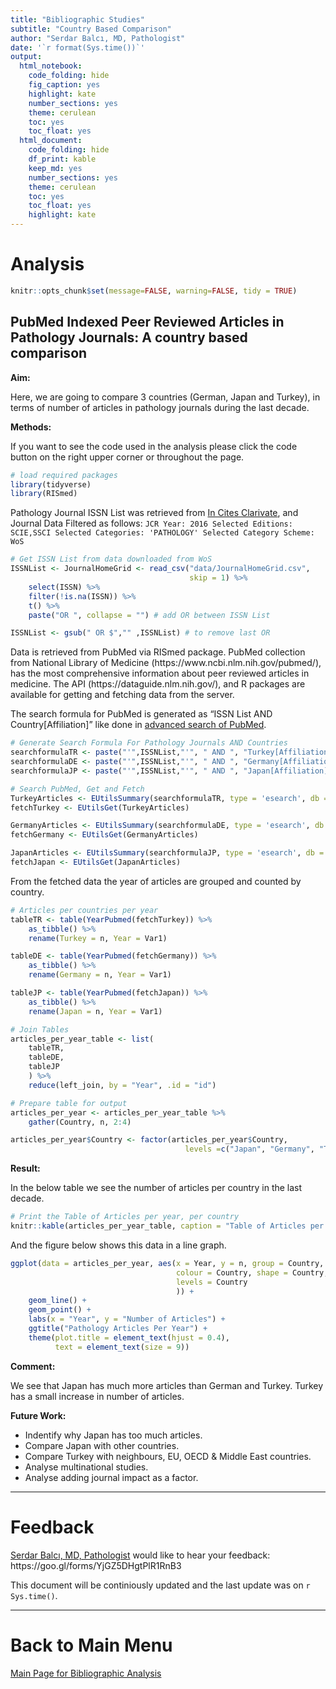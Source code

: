 ```yaml
---
title: "Bibliographic Studies"
subtitle: "Country Based Comparison"
author: "Serdar Balcı, MD, Pathologist"
date: '`r format(Sys.time())`'
output: 
  html_notebook: 
    code_folding: hide
    fig_caption: yes
    highlight: kate
    number_sections: yes
    theme: cerulean
    toc: yes
    toc_float: yes
  html_document: 
    code_folding: hide
    df_print: kable
    keep_md: yes
    number_sections: yes
    theme: cerulean
    toc: yes
    toc_float: yes
    highlight: kate
---
```



# Analysis

```r
knitr::opts_chunk$set(message=FALSE, warning=FALSE, tidy = TRUE)
```


## PubMed Indexed Peer Reviewed Articles in Pathology Journals: A country based comparison

**Aim:**

Here, we are going to compare 3 countries (German, Japan and Turkey), in terms of number of articles in pathology journals during the last decade.

**Methods:**

If you want to see the code used in the analysis please click the code button on the right upper corner or throughout the page.

```r
# load required packages
library(tidyverse)
library(RISmed)
```

Pathology Journal ISSN List was retrieved from [In Cites Clarivate](https://jcr.incites.thomsonreuters.com/), and Journal Data Filtered as follows: `JCR Year: 2016 Selected Editions: SCIE,SSCI Selected Categories: 'PATHOLOGY' Selected Category Scheme: WoS`

```r
# Get ISSN List from data downloaded from WoS
ISSNList <- JournalHomeGrid <- read_csv("data/JournalHomeGrid.csv", 
                                        skip = 1) %>% 
    select(ISSN) %>% 
    filter(!is.na(ISSN)) %>% 
    t() %>% 
    paste("OR ", collapse = "") # add OR between ISSN List

ISSNList <- gsub(" OR $","" ,ISSNList) # to remove last OR
```

Data is retrieved from PubMed via RISmed package.
PubMed collection from National Library of Medicine (https://www.ncbi.nlm.nih.gov/pubmed/), has the most comprehensive information about peer reviewed articles in medicine.
The API (https://dataguide.nlm.nih.gov/), and R packages are available for getting and fetching data from the server.

The search formula for PubMed is generated as "ISSN List AND Country[Affiliation]" like done in [advanced search of PubMed](https://www.ncbi.nlm.nih.gov/pubmed/advanced).

```r
# Generate Search Formula For Pathology Journals AND Countries
searchformulaTR <- paste("'",ISSNList,"'", " AND ", "Turkey[Affiliation]")
searchformulaDE <- paste("'",ISSNList,"'", " AND ", "Germany[Affiliation]")
searchformulaJP <- paste("'",ISSNList,"'", " AND ", "Japan[Affiliation]")
```

```r
# Search PubMed, Get and Fetch
TurkeyArticles <- EUtilsSummary(searchformulaTR, type = 'esearch', db = 'pubmed', mindate = 2007, maxdate = 2017, retmax = 10000)
fetchTurkey <- EUtilsGet(TurkeyArticles)

GermanyArticles <- EUtilsSummary(searchformulaDE, type = 'esearch', db = 'pubmed', mindate = 2007, maxdate = 2017, retmax = 10000)
fetchGermany <- EUtilsGet(GermanyArticles)

JapanArticles <- EUtilsSummary(searchformulaJP, type = 'esearch', db = 'pubmed', mindate = 2007, maxdate = 2017, retmax = 10000)
fetchJapan <- EUtilsGet(JapanArticles)
```

From the fetched data the year of articles are grouped and counted by country.

```r
# Articles per countries per year
tableTR <- table(YearPubmed(fetchTurkey)) %>% 
    as_tibble() %>% 
    rename(Turkey = n, Year = Var1)

tableDE <- table(YearPubmed(fetchGermany)) %>% 
    as_tibble() %>% 
    rename(Germany = n, Year = Var1)

tableJP <- table(YearPubmed(fetchJapan)) %>% 
    as_tibble() %>% 
    rename(Japan = n, Year = Var1)

# Join Tables
articles_per_year_table <- list(
    tableTR,
    tableDE,
    tableJP
    ) %>%
    reduce(left_join, by = "Year", .id = "id")

```



```r
# Prepare table for output
articles_per_year <- articles_per_year_table %>% 
    gather(Country, n, 2:4)

articles_per_year$Country <- factor(articles_per_year$Country,
                                       levels =c("Japan", "Germany", "Turkey"))
```


**Result:**

In the below table we see the number of articles per country in the last decade.

```r
# Print the Table of Articles per year, per country
knitr::kable(articles_per_year_table, caption = "Table of Articles per year, per country")
```


And the figure below shows this data in a line graph.


```r
ggplot(data = articles_per_year, aes(x = Year, y = n, group = Country,
                                     colour = Country, shape = Country,
                                     levels = Country
                                     )) +
    geom_line() +
    geom_point() +
    labs(x = "Year", y = "Number of Articles") +
    ggtitle("Pathology Articles Per Year") +
    theme(plot.title = element_text(hjust = 0.4), 
          text = element_text(size = 9))
```


**Comment:**

We see that Japan has much more articles than German and Turkey.
Turkey has a small increase in number of articles.

**Future Work:**


* Indentify why Japan has too much articles.
* Compare Japan with other countries.
* Compare Turkey with neighbours, EU, OECD & Middle East countries.
* Analyse multinational studies.
* Analyse adding journal impact as a factor. 

---


# Feedback

[Serdar Balcı, MD, Pathologist](https://github.com/sbalci) would like to hear your feedback: https://goo.gl/forms/YjGZ5DHgtPlR1RnB3

This document will be continiously updated and the last update was on `r Sys.time()`.

---

# Back to Main Menu

[Main Page for Bibliographic Analysis](https://sbalci.github.io/pubmed/BibliographicStudies.html)